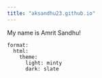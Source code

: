 ```yaml
---
title: "aksandhu23.github.io"
---
```


My name is Amrit Sandhu!

    format:
      html:
        theme: 
          light: minty
          dark: slate

\
